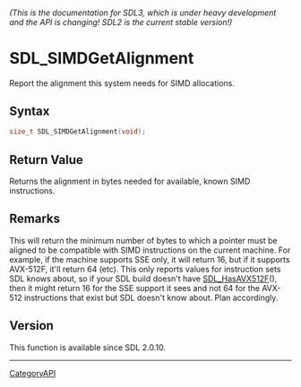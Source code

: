 ====== (This is the documentation for SDL3, which is under heavy development and the API is changing! SDL2 is the current stable version!) ======
= SDL_SIMDGetAlignment =

Report the alignment this system needs for SIMD allocations.

== Syntax ==

<syntaxhighlight lang='c'>
size_t SDL_SIMDGetAlignment(void);
</syntaxhighlight>

== Return Value ==

Returns the alignment in bytes needed for available, known SIMD
instructions.

== Remarks ==

This will return the minimum number of bytes to which a pointer must be
aligned to be compatible with SIMD instructions on the current machine. For
example, if the machine supports SSE only, it will return 16, but if it
supports AVX-512F, it'll return 64 (etc). This only reports values for
instruction sets SDL knows about, so if your SDL build doesn't have
[[SDL_HasAVX512F]](), then it might return 16 for the SSE support it sees
and not 64 for the AVX-512 instructions that exist but SDL doesn't know
about. Plan accordingly.

== Version ==

This function is available since SDL 2.0.10.

----
[[CategoryAPI]]


